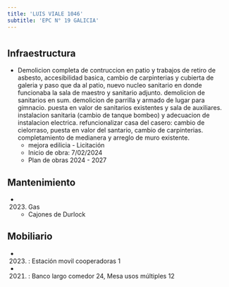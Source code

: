 ```yaml
---
title: 'LUIS VIALE 1046'
subtitle: 'EPC N° 19 GALICIA'
---
```


#
## Infraestructura

* Demolicion completa de contruccion en patio y trabajos de retiro de asbesto, accesibilidad  basica, cambio de carpinterias y cubierta  de galeria y paso que da al patio, nuevo nucleo sanitario en donde funcionaba la sala de maestro y sanitario adjunto. demolicion de sanitarios en sum. demolicion de parrilla y armado de lugar para gimnacio.  puesta en valor de sanitarios existentes y sala de auxiliares. instalacion sanitaria (cambio de tanque bombeo) y adecuacion de instalacion electrica. refuncionalizar casa del casero: cambio de cielorraso, puesta en valor del santario, cambio de carpinterias. completamiento de medianera y arreglo de muro existente. 
    + mejora edilicia - Licitación 
    + Inicio de obra: 7/02/2024 
    + Plan de obras 2024 - 2027 






## Mantenimiento

*  (2023) Gas 
    + Cajones de Durlock





## Mobiliario

*  (2023) : Estación movil cooperadoras 1 

*  (2021) : Banco largo comedor 24, Mesa usos múltiples 12 



